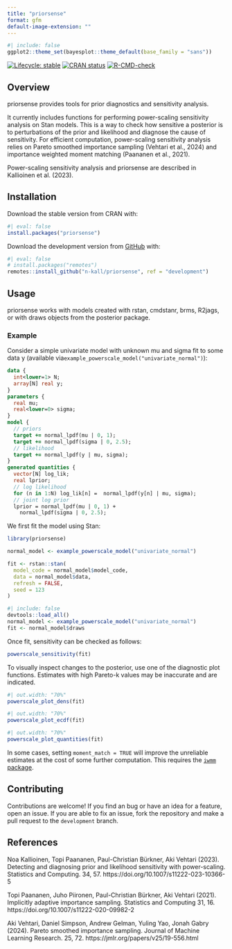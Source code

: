 ```yaml
---
title: "priorsense"
format: gfm
default-image-extension: ""
---
```


<!-- README.md is generated from README.qmd. Please edit that file -->

```r
#| include: false
ggplot2::theme_set(bayesplot::theme_default(base_family = "sans"))
```

<!-- badges: start -->
[![Lifecycle: stable](https://img.shields.io/badge/lifecycle-stable-green.svg)](https://lifecycle.r-lib.org/articles/stages.html#stable)
[![CRAN status](https://www.r-pkg.org/badges/version/priorsense)](https://CRAN.R-project.org/package=priorsense)
[![R-CMD-check](https://github.com/n-kall/priorsense/workflows/R-CMD-check/badge.svg)](https://github.com/n-kall/priorsense/actions)
<!-- badges: end -->

## Overview

priorsense provides tools for prior diagnostics and sensitivity
analysis.

It currently includes functions for performing power-scaling
sensitivity analysis on Stan models. This is a way to check how
sensitive a posterior is to perturbations of the prior and likelihood
and diagnose the cause of sensitivity. For efficient computation,
power-scaling sensitivity analysis relies on Pareto smoothed
importance sampling (Vehtari et al., 2024) and importance weighted
moment matching (Paananen et al., 2021).

Power-scaling sensitivity analysis and priorsense are described in
Kallioinen et al. (2023).

## Installation

Download the stable version from CRAN with:

```r
#| eval: false
install.packages("priorsense")
```


Download the development version from [GitHub](https://github.com/) with:

```r
#| eval: false
# install.packages("remotes")
remotes::install_github("n-kall/priorsense", ref = "development")
```

## Usage

priorsense works with models created with rstan, cmdstanr, brms, R2jags, or
with draws objects from the posterior package.

### Example 

Consider a simple univariate model with unknown mu and sigma fit to
some data y (available
via`example_powerscale_model("univariate_normal")`):

```stan
data {
  int<lower=1> N;
  array[N] real y;
}
parameters {
  real mu;
  real<lower=0> sigma;
}
model {
  // priors
  target += normal_lpdf(mu | 0, 1);
  target += normal_lpdf(sigma | 0, 2.5);
  // likelihood
  target += normal_lpdf(y | mu, sigma);
}
generated quantities {
  vector[N] log_lik;
  real lprior;
  // log likelihood
  for (n in 1:N) log_lik[n] =  normal_lpdf(y[n] | mu, sigma);
  // joint log prior
  lprior = normal_lpdf(mu | 0, 1) +
	normal_lpdf(sigma | 0, 2.5);
```

We first fit the model using Stan:

```r
library(priorsense)

normal_model <- example_powerscale_model("univariate_normal")

fit <- rstan::stan(
  model_code = normal_model$model_code,
  data = normal_model$data,
  refresh = FALSE,
  seed = 123
)
```

```r
#| include: false
devtools::load_all()
normal_model <- example_powerscale_model("univariate_normal")
fit <- normal_model$draws
```


Once fit, sensitivity can be checked as follows:
```r
powerscale_sensitivity(fit)
```

To visually inspect changes to the posterior, use one of the
diagnostic plot functions. Estimates with high Pareto-k values may be
inaccurate and are indicated.

```r
#| out.width: "70%"
powerscale_plot_dens(fit)
```

```r
#| out.width: "70%"
powerscale_plot_ecdf(fit)
```

```r
#| out.width: "70%"
powerscale_plot_quantities(fit)
```

In some cases, setting `moment_match = TRUE` will improve the
unreliable estimates at the cost of some further computation. This
requires the [`iwmm` package](https://github.com/topipa/iwmm).


## Contributing

Contributions are welcome! If you find an bug or have an idea for a feature, open an issue. If you are able to fix an issue, fork the repository and make a pull request to the `development` branch.

## References

Noa Kallioinen, Topi Paananen, Paul-Christian Bürkner, Aki Vehtari
(2023).  Detecting and diagnosing prior and likelihood sensitivity
with power-scaling. Statistics and Computing. 34, 57.
https://doi.org/10.1007/s11222-023-10366-5

Topi Paananen, Juho Piironen, Paul-Christian Bürkner, Aki Vehtari (2021).
Implicitly adaptive importance sampling. Statistics and Computing
31, 16. https://doi.org/10.1007/s11222-020-09982-2

Aki Vehtari, Daniel Simpson, Andrew Gelman, Yuling Yao, Jonah Gabry (2024). 
Pareto smoothed importance sampling. Journal of
Machine Learning Research. 25, 72. https://jmlr.org/papers/v25/19-556.html
